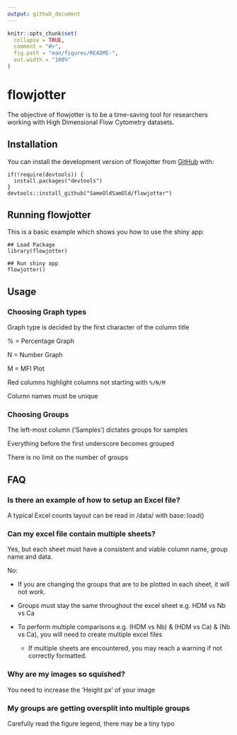 ```yaml
---
output: github_document
---
```


<!-- README.md is generated from README.Rmd. Please edit that file -->

```r
knitr::opts_chunk$set(
  collapse = TRUE,
  comment = "#>",
  fig.path = "man/figures/README-",
  out.width = "100%"
)
```

# flowjotter

<!-- badges: start -->
<!-- badges: end -->

The objective of flowjotter is to be a time-saving tool for researchers working with High Dimensional Flow Cytometry datasets.

## Installation

You can install the development version of flowjotter from [GitHub](https://github.com/) with:
```
if(!require(devtools)) {
  install.packages("devtools")
} 
devtools::install_github("SameOldSamOld/flowjotter")
```

## Running flowjotter

This is a basic example which shows you how to use the shiny app:

```
## Load Package
library(flowjotter)

## Run shiny app
flowjotter()
```

## Usage

### Choosing Graph types

Graph type is decided by the first character of the column title

% = Percentage Graph

N = Number Graph

M = MFI Plot

Red columns highlight columns not starting with `%/N/M`

Column names must be unique

### Choosing Groups

The left-most column ('Samples') dictates groups for samples

Everything before the first underscore becomes grouped

There is no limit on the number of groups


## FAQ

### Is there an example of how to setup an Excel file?

A typical Excel counts layout can be read in /data/ with base::load()

### Can my excel file contain multiple sheets?

Yes, but each sheet must have a consistent and viable column name, group name and data.

No:

* If you are changing the groups that are to be plotted in each sheet, it will not work.

* Groups must stay the same throughout the excel sheet e.g. HDM vs Nb vs Ca

* To perform multiple comparisons e.g. (HDM vs Nb) & (HDM vs Ca) & (Nb vs Ca), you will need to create multiple excel files

  * If multiple sheets are encountered, you may reach a warning if not correctly formatted.

### Why are my images so squished?

You need to increase the 'Height px' of your image

### My groups are getting oversplit into multiple groups

Carefully read the figure legend, there may be a tiny typo
